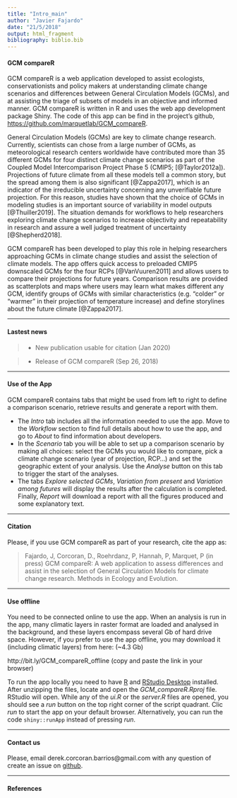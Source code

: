 ```yaml
---
title: "Intro_main"
author: "Javier Fajardo"
date: "21/5/2018"
output: html_fragment
bibliography: biblio.bib
---
```


#### GCM compareR
GCM compareR is a web application developed to assist ecologists, conservationists and policy makers at understanding climate change scenarios and differences between General Circulation Models (GCMs), and at assisting the triage of subsets of models in an objective and informed manner. GCM compareR is written in R and uses the web app development package Shiny. The code of this app can be find in the project's github, <a href = "https://github.com/marquetlab/GCM_compareR" target = "_blank">https://github.com/marquetlab/GCM_compareR</a>.  

General Circulation Models (GCMs) are key to climate change research. Currently, scientists can chose from a large number of GCMs, as meteorological research centers worldwide have contributed more than 35 different GCMs for four distinct climate change scenarios as part of the Coupled Model Intercomparison Project Phase 5 (CMIP5; [@Taylor2012a]). Projections of future climate from all these models tell a common story, but the spread among them is also significant [@Zappa2017], which is an indicator of the irreducible uncertainty concerning any unverifiable future projection. For this reason, studies have shown that the choice of GCMs in modeling studies is an important source of variability in model outputs [@Thuiller2019]. The situation demands for workflows to help researchers exploring climate change scenarios to increase objectivity and repeatability in research and assure a well judged treatment of uncertainty [@Shepherd2018].

GCM compareR has been developed to play this role in helping researchers approaching GCMs in climate change studies and assist the selection of climate models. The app offers quick access to preloaded CMIP5 downscaled GCMs for the four RCPs [@VanVuuren2011] and allows users to compare their projections for future years. Comparison results are provided as scatterplots and maps where users may learn what makes different any GCM, identify groups of GCMs with similar characteristics (e.g. "colder" or "warmer" in their projection of temperature increase) and define storylines about the future climate [@Zappa2017].



***

#### Lastest news

> - New publication usable for citation (Jan 2020) 

> - Release of GCM compareR (Sep 26, 2018)

***


#### Use of the App
GCM compareR contains tabs that might be used from left to right to define a comparison scenario, retrieve results and generate a report with them.  

- The *Intro* tab includes all the information needed to use the app. Move to the *Workflow* section to find full details about how to use the app, and go to *About* to find information about developers.  
- In the *Scenario* tab you will be able to set up a comparison scenario by making all choices: select the GCMs you would like to compare, pick a climate change scenario (year of projection, RCP...) and set the geographic extent of your analysis. Use the *Analyse* button on this tab to trigger the start of the analyses.  
- The tabs *Explore selected GCMs*, *Variation from present* and *Variation among futures* will display the results after the calculation is completed. Finally, *Report* will download a report with all the figures produced and some explanatory text.

***

#### Citation  
Please, if you use GCM compareR as part of your research, cite the app as:  

>Fajardo, J, Corcoran, D., Roehrdanz, P, Hannah, P, Marquet, P (in press) GCM compareR: A web application to assess differences and assist in the selection of General Circulation Models for climate change research. Methods in Ecology and Evolution.
  
***
  
#### Use offline
You need to be connected online to use the app. When an analysis is run in the app, many climatic layers in raster format are loaded and analysed in the background, and these layers encompass several Gb of hard drive space. However, if you prefer to use the app offline, you may download it (including climatic layers) from here: (~4.3 Gb)

http://bit.ly/GCM_compareR_offline     (copy and paste the link in your browser)

To run the app locally you need to have <a href = "https://cran.r-project.org/" target = "_blank">R</a> and <a href = "https://rstudio.com/products/rstudio/download/" target = "_blank">RStudio Desktop</a> installed. After unzipping the files, locate and open the *GCM_compareR.Rproj* file. RStudio will open. While any of the *ui.R* or the *server.R* files are opened, you should see a *run* button on the top right corner of the script quadrant. Clic *run* to start the app on your default browser. Alternatively, you can run the code `shiny::runApp` instead of pressing *run*.

***
  
#### Contact us
Please, email derek.corcoran.barrios@gmail.com with any question of create an issue on <a href = "https://github.com/marquetlab/GCM_compareR" target = "_blank">github</a>.
  
***
  
#### References



